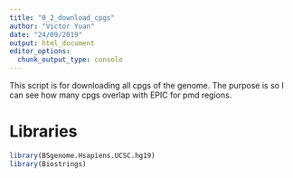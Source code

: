 ```yaml
---
title: "0_2_download_cpgs"
author: "Victor Yuan"
date: "24/09/2019"
output: html_document
editor_options: 
  chunk_output_type: console
---
```


This script is for downloading all cpgs of the genome. The purpose is so I can see how many cpgs 
overlap with EPIC for pmd regions.

# Libraries

```r
library(BSgenome.Hsapiens.UCSC.hg19)
library(Biostrings)

```

